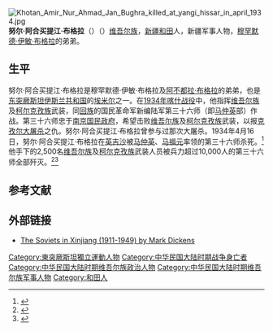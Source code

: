 [[File:Khotan_Amir_Nur_Ahmad_Jan_Bughra_killed_at_yangi_hissar_in_april_1934.jpg|thumb]]
'''努尔·阿合买提江·布格拉'''（{{lang-ug|نور احمد جان بۇغرا|}}）（{{bd|？||1934年|4月16日}}）[[维吾尔族|维吾尔族]]，[[新疆|新疆]][[和田|和田]]人，新疆军事人物，[[穆罕默德·伊敏|穆罕默德·伊敏·布格拉]]的弟弟。

==生平==
努尔·阿合买提江·布格拉是穆罕默德·伊敏·布格拉及[[阿不都拉·布格拉|阿不都拉·布格拉]]的弟弟，也是[[东突厥斯坦第一共和国|东突厥斯坦伊斯兰共和国]]的[[埃米尔|埃米尔]]之一。在[[喀什战役_(1934年)|1934年喀什战役]]中，他指挥[[维吾尔族|维吾尔族]]及[[柯尔克孜族|柯尔克孜族]]武装，同[[回族|回族]]的国民革命军新编陆军第三十六师（即[[马仲英|马仲英]]部）作战。第三十六师忠于[[南京国民政府|南京国民政府]]，希望击败[[维吾尔族|维吾尔族]]及[[柯尔克孜族|柯尔克孜族]]武装，以报[[克孜尔大屠杀|克孜尔大屠杀]]之仇。努尔·阿合买提江·布格拉曾参与过那次大屠杀。1934年4月16日，努尔·阿合买提江·布格拉在[[英吉沙|英吉沙]]被[[马仲英|马仲英]]、[[马福元|马福元]]率领的第三十六师杀死。<ref>{{cite news|title=Fighting Continues Tungan Troops Still Active in Chinese Turkestan|author=|newspaper=The Montreal Gazette|date=10 May 1934|url=http://news.google.com/newspapers?id=gr4tAAAAIBAJ&sjid=vZgFAAAAIBAJ&pg=4151,1369553&dq=tungan&hl=en|accessdate=2015-05-13|archive-date=2021-12-03|archive-url=https://web.archive.org/web/20211203191502/https://news.google.com/newspapers?id=gr4tAAAAIBAJ&sjid=vZgFAAAAIBAJ&pg=4151,1369553&dq=tungan&hl=en|dead-url=no}}</ref>他手下的2,500名[[维吾尔族|维吾尔族]]及[[柯尔克孜族|柯尔克孜族]]武装人员被兵力超过10,000人的第三十六师全部歼灭。<ref>{{cite book|url=http://books.google.com/books?id=IAs9AAAAIAAJ&printsec=frontcover&dq=warlords+and+muslims&source=bl&ots=KzhMc_broL&sig=fPpJhwpl_wq9q_grSH8uDQC1dgU&hl=en&ei=tFAYTI3IJYOclge1pJGaDA&sa=X&oi=book_result&ct=result&resnum=2&ved=0CBgQ6AEwAQ#v=snippet&q=nur%20ahmad%20jan%20500%20defenders%20put%20to%20the%20sword&f=false|title=Warlords and Muslims in Chinese Central Asia: a political history of Republican Sinkiang 1911-1949|author=Andrew D. W. Forbes|year=1986|publisher=CUP Archive|location=Cambridge, England|isbn=0-521-25514-7|page=123|accessdate=2010-06-28}}</ref><ref>{{cite book|url=http://books.google.com/books?id=IAs9AAAAIAAJ&dq=warlords+and+muslims&q=nur+ahmad+jan%27s+head#v=snippet&q=hero%20nur%20ahmad%20jan%202500&f=false|title=Warlords and Muslims in Chinese Central Asia: a political history of Republican Sinkiang 1911-1949|author=Andrew D. W. Forbes|year=1986|publisher=CUP Archive|location=Cambridge, England|isbn=0-521-25514-7|page=303|accessdate=2010-06-28}}</ref>

==参考文献==
{{reflist}}

==外部链接==
* [https://web.archive.org/web/20081023203643/http://www.oxuscom.com/sovinxj.htm The Soviets in Xinjiang (1911-1949) by Mark Dickens]

[[Category:東突厥斯坦獨立運動人物|Category:東突厥斯坦獨立運動人物]]
[[Category:中华民国大陆时期战争身亡者|Category:中华民国大陆时期战争身亡者]]
[[Category:中华民国大陆时期维吾尔族政治人物|Category:中华民国大陆时期维吾尔族政治人物]]
[[Category:中华民国大陆时期维吾尔族军事人物|Category:中华民国大陆时期维吾尔族军事人物]]
[[Category:和田人|Category:和田人]]